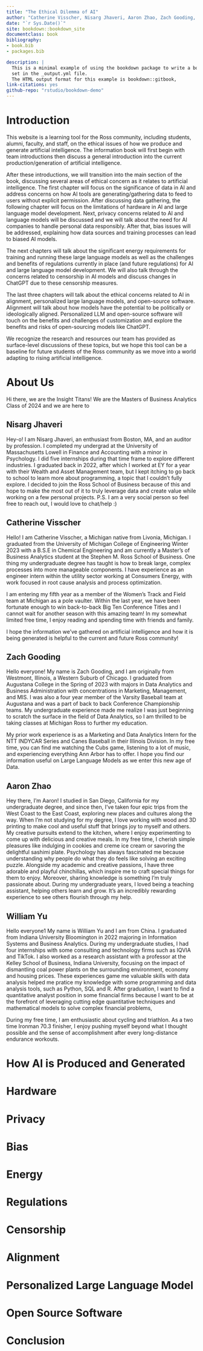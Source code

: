 ```yaml
--- 
title: "The Ethical Dilemma of AI"
author: "Catherine Visscher, Nisarg Jhaveri, Aaron Zhao, Zach Gooding, William Yu"
date: "`r Sys.Date()`"
site: bookdown::bookdown_site
documentclass: book
bibliography:
- book.bib
- packages.bib

description: |
  This is a minimal example of using the bookdown package to write a book.
  set in the _output.yml file.
  The HTML output format for this example is bookdown::gitbook,
link-citations: yes
github-repo: "rstudio/bookdown-demo"
---
```


# Introduction 

This website is a learning tool for the Ross community, including students, alumni, faculty, and staff, on the ethical issues of how we produce and generate artificial intelligence. The information book will first begin with team introductions then discuss a general introduction into the current production/generation of artificial intelligence.

After these introductions, we will transition into the main section of the book, discussing several areas of ethical concern as it relates to artificial intelligence. The first chapter will focus on the significance of data in AI and address concerns on how AI tools are generating/gathering data to feed to users without explicit permission. After discussing data gathering, the following chapter will focus on the limitations of hardware in AI and large language model development. Next, privacy concerns related to AI and language models will be discussed and we will talk about the need for AI companies to handle personal data responsibly. After that, bias issues will be addressed, explaining how data sources and training processes can lead to biased AI models.

The next chapters will talk about the significant energy requirements for training and running these large language models as well as the challenges and benefits of regulations currently in place (and future regulations) for AI and large language model development. We will also talk through the concerns related to censorship in AI models and discuss changes in ChatGPT due to these censorship measures. 

The last three chapters will talk about the ethical concerns related to AI in alignment, personalized large language models, and open-source software. Alignment will talk about how models have the potential to be politically or ideologically aligned. Personalized LLM and open-source software will touch on the benefits and challenges of customization and explore the benefits and risks of open-sourcing models like ChatGPT. 

We recognize the research and resources our team has provided as surface-level discussions of these topics, but we hope this tool can be a baseline for future students of the Ross community as we move into a world adapting to rising artificial intelligence.







<!--chapter:end:index.rmd-->

# About Us
Hi there, we are the Insight Titans! We are the Masters of Business Analytics Class of 2024 and we are here to <insert more text here>

## Nisarg Jhaveri

Hey-o! I am Nisarg Jhaveri, an enthusiast from Boston, MA, and an auditor by profession. I completed my undergrad at the University of Massachusetts Lowell in Finance and Accounting with a minor in Psychology. I did five internships during that time frame to explore different industries. I graduated back in 2022, after which I worked at EY for a year with their Wealth and Asset Management team, but I kept itching to go back to school to learn more about programming, a topic that I couldn’t fully explore. 
I decided to join the Ross School of Business because of this and hope to make the most out of it to truly leverage data and create value while working on a few personal projects. 
P.S. I am a very social person so feel free to reach out, I would love to chat/help :)

## Catherine Visscher
Hello! I am Catherine Visscher, a Michigan native from Livonia, Michigan. I graduated from the University of Michigan College of Engineering Winter 2023 with a B.S.E in Chemical Engineering and am currently a Master’s of Business Analytics student at the Stephen M. Ross School of Business. One thing my undergraduate degree has taught is how to break large, complex processes into more manageable components. I have experience as an engineer intern within the utility sector working at Consumers Energy, with work focused in root cause analysis and process optimization.

I am entering my fifth year as a member of the Women’s Track and Field team at Michigan as a pole vaulter. Within the last year, we have been fortunate enough to win back-to-back Big Ten Conference Titles and I cannot wait for another season with this amazing team! In my somewhat limited free time, I enjoy reading and spending time with friends and family. 

I hope the information we’ve gathered on artificial intelligence and how it is being generated is helpful to the current and future Ross community!

## Zach Gooding
Hello everyone! My name is Zach Gooding, and I am originally from Westmont, Illinois, a Western Suburb of Chicago. I graduated from Augustana College in the Spring of 2023 with majors in Data Analytics and Business Administration with concentrations in Marketing, Management, and MIS. I was also a four year member of the Varsity Baseball team at Augustana and was a part of back to back Conference Championship teams. My undergraduate experience made me realize I was just beginning to scratch the surface in the field of Data Analytics, so I am thrilled to be taking classes at Michigan Ross to further my education.

My prior work experience is as a Marketing and Data Analytics Intern for the NTT INDYCAR Series and Canes Baseball in their Illinois Division. In my free time, you can find me watching the Cubs game, listening to a lot of music, and experiencing everything Ann Arbor has to offer. I hope you find our information useful on Large Language Models as we enter this new age of Data.  


## Aaron Zhao
Hey there, I'm Aaron! I studied in San Diego, California for my undergraduate degree, and since then, I've taken four epic trips from the West Coast to the East Coast, exploring new places and cultures along the way.
When I'm not studying for my degree, I love working with wood and 3D printing to make cool and useful stuff that brings joy to myself and others. My creative pursuits extend to the kitchen, where I enjoy experimenting to come up with delicious and creative meals. In my free time, I cherish simple pleasures like indulging in cookies and creme ice cream or savoring the delightful sashimi plate.
Psychology has always fascinated me because understanding why people do what they do feels like solving an exciting puzzle.
Alongside my academic and creative passions, I have three adorable and playful chinchillas, which inspire me to craft special things for them to enjoy.
Moreover, sharing knowledge is something I'm truly passionate about. During my undergraduate years, I loved being a teaching assistant, helping others learn and grow. It's an incredibly rewarding experience to see others flourish through my help.



## William Yu
Hello everyone1 My name is William Yu and I am from China. I graduated from Indiana University Bloomington in 2022 majoring in Information Systems and Business Analytics. During my undergraduate studies, I had four internships with some consulting and technology firms such as IQVIA and TikTok. I also worked as a research assistant with a professor at the Kelley School of Business, Indiana University, focusing on the impact of dismantling coal power plants on the surrounding environment, economy and housing prices. These experiences game me valuable skills with data analysis helped me pratice my knowledge with some programming and data analysis tools, such as Python, SQL and R. After graduation, I want to find a quantitative analyst position in some financial firms because I want to be at the forefront of leveraging cutting edge quantitative techniques and mathematical models to solve complex financial problems,

During my free time, I am enthusiastic about cycling and triathlon. As a two time Ironman 70.3 finisher, I enjoy pushing myself beyond what I thought possible and the sense of accomplishment after every long-distance endurance workouts.



<!--chapter:end:02-about-us.Rmd-->

# How AI is Produced and Generated





<!--chapter:end:03-How-AI-is-Produced-and-Generated.Rmd-->

# Hardware





<!--chapter:end:05-Hardware.Rmd-->

# Privacy





<!--chapter:end:06-Privacy.Rmd-->

# Bias





<!--chapter:end:07-Bias.Rmd-->

# Energy





<!--chapter:end:08-Energy.Rmd-->

# Regulations





<!--chapter:end:09-Regulations.Rmd-->

# Censorship





<!--chapter:end:10-Censorship.Rmd-->

# Alignment





<!--chapter:end:11-Alignment.Rmd-->

# Personalized Large Language Model





<!--chapter:end:12-Personalized-Large-Language-Models.Rmd-->

# Open Source Software





<!--chapter:end:13-Open-Source-Software.Rmd-->

# Conclusion





<!--chapter:end:14-Conclusion.Rmd-->

